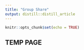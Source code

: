 ```yaml
---
title: "Group Share"
output: distill::distill_article
---
```


```r
knitr::opts_chunk$set(echo = TRUE)
```

## TEMP PAGE